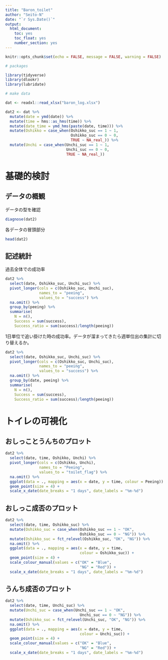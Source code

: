---
title: "Baron_toilet"
author: "Seito-N"
date: "`r Sys.Date()`"
output: 
  html_document:
    toc: yes
    toc_float: yes
    number_section: yes
---

```{r setup, include = FALSE}
knitr::opts_chunk$set(echo = FALSE, message = FALSE, warning = FALSE)
```

```{r, include = FALSE}
# packages

library(tidyverse)
library(dlookr)
library(lubridate)
```

```{r, include = FALSE}

# make data

dat <- readxl::read_xlsx("baron_log.xlsx")

dat2 <- dat %>% 
  mutate(date = ymd(date)) %>% 
  mutate(time = hms::as_hms(time)) %>% 
  mutate(date_time = ymd_hms(paste(date, time))) %>% 
  mutate(Oshikko = case_when(Oshikko_suc == 1 ~ 1, 
                             Oshikko_suc == 0 ~ 0, 
                             TRUE ~ NA_real_)) %>% 
  mutate(Unchi = case_when(Unchi_suc == 1 ~ 1, 
                           Unchi_suc == 0 ~ 0, 
                           TRUE ~ NA_real_))
```

# 基礎的検討 {.tabset .tabset-fade .tabset-pills}

## データの概観

データの型を確認

```{r}
diagnose(dat2)
```

各データの冒頭部分

```{r}
head(dat2)
```

## 記述統計

過去全体での成功率

```{r}
dat2 %>% 
  select(date, Oshikko_suc, Unchi_suc) %>% 
  pivot_longer(cols = c(Oshikko_suc, Unchi_suc), 
               names_to = "peeing", 
               values_to = "success") %>%
  na.omit() %>% 
  group_by(peeing) %>% 
  summarise(
    N = n(), 
    Success = sum(success),
    Success_ratio = sum(success)/length(peeing))
```

1日単位で追い掛けた時の成功率。データが溜まってきたら週単位出の集計に切り替えるか。

```{r}
dat2 %>% 
  select(date, Oshikko_suc, Unchi_suc) %>% 
  pivot_longer(cols = c(Oshikko_suc, Unchi_suc), 
               names_to = "peeing", 
               values_to = "success") %>%
  na.omit() %>% 
  group_by(date, peeing) %>% 
  summarise(
    N = n(), 
    Success = sum(success),
    Success_ratio = sum(success)/length(peeing))
```

# トイレの可視化 {.tabset .tabset-fade .tabset-pills}

## おしっことうんちのプロット

```{r}
dat2 %>% 
  select(date, time, Oshikko, Unchi) %>% 
  pivot_longer(cols = c(Oshikko, Unchi), 
               names_to = "Peeing", 
               values_to = "toilet_flag") %>%
  na.omit() %>% 
  ggplot(data = ., mapping = aes(x = date, y = time, colour = Peeing)) + 
  geom_point(size = 4) + 
  scale_x_date(date_breaks = "1 days", date_labels = "%m-%d")
```

## おしっこ成否のプロット

```{r}
dat2 %>% 
  select(date, time, Oshikko_suc) %>% 
  mutate(Oshikko_suc = case_when(Oshikko_suc == 1 ~ "OK", 
                                 Oshikko_suc == 0 ~ "NG")) %>% 
  mutate(Oshikko_suc = fct_relevel(Oshikko_suc, "OK", "NG")) %>% 
  na.omit() %>% 
  ggplot(data = ., mapping = aes(x = date, y = time, 
                                 colour = Oshikko_suc)) + 
  geom_point(size = 4) + 
  scale_colour_manual(values = c("OK" = "Blue",
                                 "NG" = "Red")) + 
  scale_x_date(date_breaks = "1 days", date_labels = "%m-%d")
```

## うんち成否のプロット

```{r}
dat2 %>% 
  select(date, time, Unchi_suc) %>% 
  mutate(Unchi_suc = case_when(Unchi_suc == 1 ~ "OK", 
                                 Unchi_suc == 0 ~ "NG")) %>% 
  mutate(Oshikko_suc = fct_relevel(Unchi_suc, "OK", "NG")) %>% 
  na.omit() %>% 
  ggplot(data = ., mapping = aes(x = date, y = time, 
                                 colour = Unchi_suc)) + 
  geom_point(size = 4) + 
  scale_colour_manual(values = c("OK" = "Blue",
                                 "NG" = "Red")) + 
  scale_x_date(date_breaks = "1 days", date_labels = "%m-%d")
```


